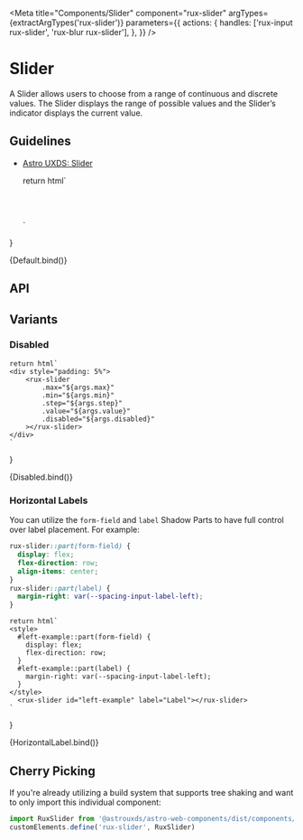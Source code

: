 
<Meta
    title="Components/Slider"
    component="rux-slider"
    argTypes={extractArgTypes('rux-slider')}
    parameters={{
        actions: {
            handles: ['rux-input rux-slider', 'rux-blur rux-slider'],
        },
    }}
/>

# Slider

A Slider allows users to choose from a range of continuous and discrete values. The Slider displays the range of possible values and the Slider’s indicator displays the current value.

## Guidelines

-   [Astro UXDS: Slider](https://www.astrouxds.com/components/slider/)

    return html`
    <div style="padding: 5%">
        <rux-slider
        .max="${args.max}"
        .min="${args.min}"
        .step="${args.step}"
        .value="${args.value}"
        .disabled="${args.disabled}"
        ></rux-slider>
    </div>
    `
}

<Canvas>
    <Story
    name="Default"
    args={{
        max: 100,
        min: 0,
        value: 50,
        step: 1
    }}
    >
    {Default.bind()}
    </Story>
</Canvas>

## API
<ArgsTable of="rux-slider" />

## Variants

### Disabled

    return html`
    <div style="padding: 5%">
        <rux-slider
            .max="${args.max}"
            .min="${args.min}"
            .step="${args.step}"
            .value="${args.value}"
            .disabled="${args.disabled}"
        ></rux-slider>
    </div>
    `
}

<Canvas>
    <Story
        name="Disabled"
        args={{
            max: 100,
            min: 0,
            value: 50,
            disabled: true
        }}
    >
    {Disabled.bind()}
    </Story>
</Canvas>


### Horizontal Labels

You can utilize the `form-field` and `label` Shadow Parts to have full control over label placement. For example:
```css
rux-slider::part(form-field) {
  display: flex;
  flex-direction: row;
  align-items: center;
}
rux-slider::part(label) {
  margin-right: var(--spacing-input-label-left);
}
```

    return html`
    <style>
      #left-example::part(form-field) {
        display: flex;
        flex-direction: row;
      }
      #left-example::part(label) {
        margin-right: var(--spacing-input-label-left);
      }
    </style>
      <rux-slider id="left-example" label="Label"></rux-slider>
    `
}

<Canvas>
    <Story
      name="Horizontal Label"
    >
      {HorizontalLabel.bind()}
    </Story>
</Canvas>

## Cherry Picking

If you're already utilizing a build system that supports tree shaking and want to only import this individual component:

```js
import RuxSlider from '@astrouxds/astro-web-components/dist/components/rux-slider.js'
customElements.define('rux-slider', RuxSlider)
```
